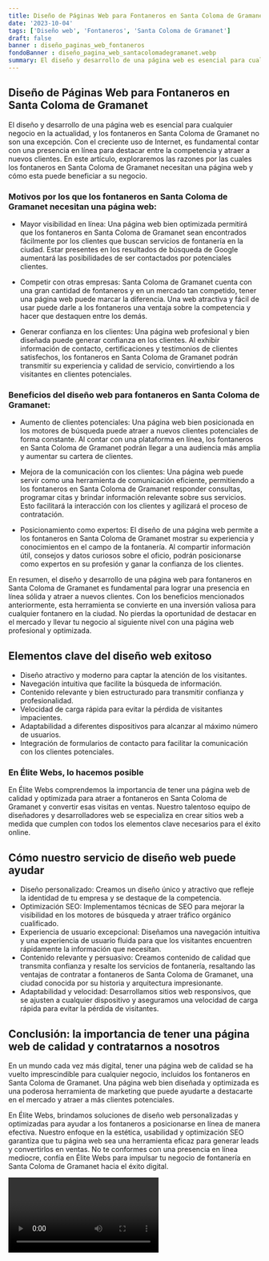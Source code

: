 ```yaml
---
title: Diseño de Páginas Web para Fontaneros en Santa Coloma de Gramanet
date: '2023-10-04'
tags: ['Diseño web', 'Fontaneros', 'Santa Coloma de Gramanet']
draft: false
banner : diseño_paginas_web_fontaneros
fondoBanner : diseño_pagina_web_santacolomadegramanet.webp
summary: El diseño y desarrollo de una página web es esencial para cualquier negocio en la actualidad, y los fontaneros en Santa Coloma de Gramanet no son una excepción. Con el creciente uso de Internet, es fundamental contar con una presencia en línea para destacar entre la competencia y atraer a nuevos clientes. En este artículo, exploraremos las razones por las cuales los fontaneros en Santa Coloma de Gramanet necesitan una página web y cómo esta puede beneficiar a su negocio.
---
```


## Diseño de Páginas Web para Fontaneros en Santa Coloma de Gramanet

El diseño y desarrollo de una página web es esencial para cualquier negocio en la actualidad, y los fontaneros en Santa Coloma de Gramanet no son una excepción. Con el creciente uso de Internet, es fundamental contar con una presencia en línea para destacar entre la competencia y atraer a nuevos clientes. En este artículo, exploraremos las razones por las cuales los fontaneros en Santa Coloma de Gramanet necesitan una página web y cómo esta puede beneficiar a su negocio.

### Motivos por los que los fontaneros en Santa Coloma de Gramanet necesitan una página web:

- Mayor visibilidad en línea: Una página web bien optimizada permitirá que los fontaneros en Santa Coloma de Gramanet sean encontrados fácilmente por los clientes que buscan servicios de fontanería en la ciudad. Estar presentes en los resultados de búsqueda de Google aumentará las posibilidades de ser contactados por potenciales clientes.

- Competir con otras empresas: Santa Coloma de Gramanet cuenta con una gran cantidad de fontaneros y en un mercado tan competido, tener una página web puede marcar la diferencia. Una web atractiva y fácil de usar puede darle a los fontaneros una ventaja sobre la competencia y hacer que destaquen entre los demás.

- Generar confianza en los clientes: Una página web profesional y bien diseñada puede generar confianza en los clientes. Al exhibir información de contacto, certificaciones y testimonios de clientes satisfechos, los fontaneros en Santa Coloma de Gramanet podrán transmitir su experiencia y calidad de servicio, convirtiendo a los visitantes en clientes potenciales.

### Beneficios del diseño web para fontaneros en Santa Coloma de Gramanet:

- Aumento de clientes potenciales: Una página web bien posicionada en los motores de búsqueda puede atraer a nuevos clientes potenciales de forma constante. Al contar con una plataforma en línea, los fontaneros en Santa Coloma de Gramanet podrán llegar a una audiencia más amplia y aumentar su cartera de clientes.

- Mejora de la comunicación con los clientes: Una página web puede servir como una herramienta de comunicación eficiente, permitiendo a los fontaneros en Santa Coloma de Gramanet responder consultas, programar citas y brindar información relevante sobre sus servicios. Esto facilitará la interacción con los clientes y agilizará el proceso de contratación.

- Posicionamiento como expertos: El diseño de una página web permite a los fontaneros en Santa Coloma de Gramanet mostrar su experiencia y conocimientos en el campo de la fontanería. Al compartir información útil, consejos y datos curiosos sobre el oficio, podrán posicionarse como expertos en su profesión y ganar la confianza de los clientes.

En resumen, el diseño y desarrollo de una página web para fontaneros en Santa Coloma de Gramanet es fundamental para lograr una presencia en línea sólida y atraer a nuevos clientes. Con los beneficios mencionados anteriormente, esta herramienta se convierte en una inversión valiosa para cualquier fontanero en la ciudad. No pierdas la oportunidad de destacar en el mercado y llevar tu negocio al siguiente nivel con una página web profesional y optimizada.

<GifSeo />

<Cta />

## Elementos clave del diseño web exitoso

- Diseño atractivo y moderno para captar la atención de los visitantes.
- Navegación intuitiva que facilite la búsqueda de información.
- Contenido relevante y bien estructurado para transmitir confianza y profesionalidad.
- Velocidad de carga rápida para evitar la pérdida de visitantes impacientes.
- Adaptabilidad a diferentes dispositivos para alcanzar al máximo número de usuarios.
- Integración de formularios de contacto para facilitar la comunicación con los clientes potenciales.

### En Élite Webs, lo hacemos posible

En Élite Webs comprendemos la importancia de tener una página web de calidad y optimizada para atraer a fontaneros en Santa Coloma de Gramanet y convertir esas visitas en ventas. Nuestro talentoso equipo de diseñadores y desarrolladores web se especializa en crear sitios web a medida que cumplen con todos los elementos clave necesarios para el éxito online.

## Cómo nuestro servicio de diseño web puede ayudar

- Diseño personalizado: Creamos un diseño único y atractivo que refleje la identidad de tu empresa y se destaque de la competencia.
- Optimización SEO: Implementamos técnicas de SEO para mejorar la visibilidad en los motores de búsqueda y atraer tráfico orgánico cualificado.
- Experiencia de usuario excepcional: Diseñamos una navegación intuitiva y una experiencia de usuario fluida para que los visitantes encuentren rápidamente la información que necesitan.
- Contenido relevante y persuasivo: Creamos contenido de calidad que transmita confianza y resalte los servicios de fontanería, resaltando las ventajas de contratar a fontaneros de Santa Coloma de Gramanet, una ciudad conocida por su historia y arquitectura impresionante.
- Adaptabilidad y velocidad: Desarrollamos sitios web responsivos, que se ajusten a cualquier dispositivo y aseguramos una velocidad de carga rápida para evitar la pérdida de visitantes.

## Conclusión: la importancia de tener una página web de calidad y contratarnos a nosotros

En un mundo cada vez más digital, tener una página web de calidad se ha vuelto imprescindible para cualquier negocio, incluidos los fontaneros en Santa Coloma de Gramanet. Una página web bien diseñada y optimizada es una poderosa herramienta de marketing que puede ayudarte a destacarte en el mercado y atraer a más clientes potenciales.

En Élite Webs, brindamos soluciones de diseño web personalizadas y optimizadas para ayudar a los fontaneros a posicionarse en línea de manera efectiva. Nuestro enfoque en la estética, usabilidad y optimización SEO garantiza que tu página web sea una herramienta eficaz para generar leads y convertirlos en ventas. No te conformes con una presencia en línea mediocre, confía en Élite Webs para impulsar tu negocio de fontanería en Santa Coloma de Gramanet hacia el éxito digital.

<Video />

<CtaBot job='Fontaneros' city='Santa Coloma de Gramanet'/>

<Gmaps query='Santa Coloma de Gramanet+españa+maps' />